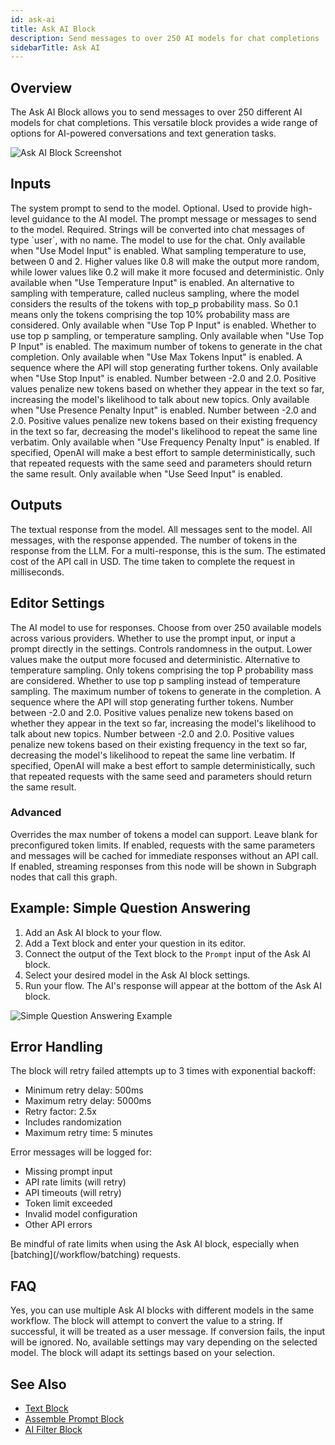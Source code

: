 ```yaml
---
id: ask-ai
title: Ask AI Block
description: Send messages to over 250 AI models for chat completions
sidebarTitle: Ask AI
---
```


## Overview

The Ask AI Block allows you to send messages to over 250 different AI models for chat completions. This versatile block provides a wide range of options for AI-powered conversations and text generation tasks.

<Frame>
  <img src="./assets/ask-ai-block.png" alt="Ask AI Block Screenshot" />
</Frame>

## Inputs

<ParamField path="systemPrompt" type="string | chat-message">
  The system prompt to send to the model. Optional. Used to provide high-level guidance to the AI model.
</ParamField>

<ParamField path="prompt" type="string | string[] | chat-message | chat-message[]">
  The prompt message or messages to send to the model. Required. Strings will be converted into chat messages of type `user`, with no name.
</ParamField>

<ParamField path="model" type="string">
  The model to use for the chat. Only available when "Use Model Input" is enabled.
</ParamField>

<ParamField path="temperature" type="number">
  What sampling temperature to use, between 0 and 2. Higher values like 0.8 will make the output more random, while lower values like 0.2 will make it more focused and deterministic. Only available when "Use Temperature Input" is enabled.
</ParamField>

<ParamField path="top_p" type="number">
  An alternative to sampling with temperature, called nucleus sampling, where the model considers the results of the tokens with top_p probability mass. So 0.1 means only the tokens comprising the top 10% probability mass are considered. Only available when "Use Top P Input" is enabled.
</ParamField>

<ParamField path="useTopP" type="boolean">
  Whether to use top p sampling, or temperature sampling. Only available when "Use Top P Input" is enabled.
</ParamField>

<ParamField path="maxTokens" type="number">
  The maximum number of tokens to generate in the chat completion. Only available when "Use Max Tokens Input" is enabled.
</ParamField>

<ParamField path="stop" type="string">
  A sequence where the API will stop generating further tokens. Only available when "Use Stop Input" is enabled.
</ParamField>

<ParamField path="presencePenalty" type="number">
  Number between -2.0 and 2.0. Positive values penalize new tokens based on whether they appear in the text so far, increasing the model's likelihood to talk about new topics. Only available when "Use Presence Penalty Input" is enabled.
</ParamField>

<ParamField path="frequencyPenalty" type="number">
  Number between -2.0 and 2.0. Positive values penalize new tokens based on their existing frequency in the text so far, decreasing the model's likelihood to repeat the same line verbatim. Only available when "Use Frequency Penalty Input" is enabled.
</ParamField>

<ParamField path="seed" type="number">
  If specified, OpenAI will make a best effort to sample deterministically, such that repeated requests with the same seed and parameters should return the same result. Only available when "Use Seed Input" is enabled.
</ParamField>

## Outputs

<ResponseField name="response" type="string">
  The textual response from the model.
</ResponseField>

<ResponseField name="in-messages" type="chat-message[]">
  All messages sent to the model.
</ResponseField>

<ResponseField name="all-messages" type="chat-message[]">
  All messages, with the response appended.
</ResponseField>

<ResponseField name="responseTokens" type="number">
  The number of tokens in the response from the LLM. For a multi-response, this is the sum.
</ResponseField>

<ResponseField name="cost" type="number">
  The estimated cost of the API call in USD.
</ResponseField>

<ResponseField name="duration" type="number">
  The time taken to complete the request in milliseconds.
</ResponseField>

## Editor Settings

<ParamField path="Model" type="string">
  The AI model to use for responses. Choose from over 250 available models across various providers.
</ParamField>

<ParamField path="Use Prompt Input" type="boolean" default={true}>
  Whether to use the prompt input, or input a prompt directly in the settings.
</ParamField>

<ParamField path="Temperature" type="number" default={0.7} min={0} max={2} step={0.1}>
  Controls randomness in the output. Lower values make the output more focused and deterministic.
</ParamField>

<ParamField path="Top P" type="number" default={1} min={0} max={1} step={0.1}>
  Alternative to temperature sampling. Only tokens comprising the top P probability mass are considered.
</ParamField>

<ParamField path="Use Top P" type="boolean" default={false}>
  Whether to use top p sampling instead of temperature sampling.
</ParamField>

<ParamField path="Max Tokens" type="number" default={8192}>
  The maximum number of tokens to generate in the completion.
</ParamField>

<ParamField path="Stop" type="string">
  A sequence where the API will stop generating further tokens.
</ParamField>

<ParamField path="Presence Penalty" type="number" min={-2} max={2} step={0.1}>
  Number between -2.0 and 2.0. Positive values penalize new tokens based on whether they appear in the text so far, increasing the model's likelihood to talk about new topics.
</ParamField>

<ParamField path="Frequency Penalty" type="number" min={-2} max={2} step={0.1}>
  Number between -2.0 and 2.0. Positive values penalize new tokens based on their existing frequency in the text so far, decreasing the model's likelihood to repeat the same line verbatim.
</ParamField>

<ParamField path="Seed" type="number" step={1}>
  If specified, OpenAI will make a best effort to sample deterministically, such that repeated requests with the same seed and parameters should return the same result.
</ParamField>

### Advanced

<ParamField path="Custom Max Tokens" type="number">
  Overrides the max number of tokens a model can support. Leave blank for preconfigured token limits.
</ParamField>

<ParamField path="Cache Responses" type="boolean" default={false}>
  If enabled, requests with the same parameters and messages will be cached for immediate responses without an API call.
</ParamField>

<ParamField path="Use for subgraph partial output" type="boolean">
  If enabled, streaming responses from this node will be shown in Subgraph nodes that call this graph.
</ParamField>

## Example: Simple Question Answering

1. Add an Ask AI block to your flow.
2. Add a Text block and enter your question in its editor.
3. Connect the output of the Text block to the `Prompt` input of the Ask AI block.
4. Select your desired model in the Ask AI block settings.
5. Run your flow. The AI's response will appear at the bottom of the Ask AI block.

<Frame>
  <img src="./assets/ask-ai-block-example.png" alt="Simple Question Answering Example" />
</Frame>

## Error Handling

The block will retry failed attempts up to 3 times with exponential backoff:
- Minimum retry delay: 500ms
- Maximum retry delay: 5000ms
- Retry factor: 2.5x
- Includes randomization
- Maximum retry time: 5 minutes

Error messages will be logged for:
- Missing prompt input
- API rate limits (will retry)
- API timeouts (will retry) 
- Token limit exceeded
- Invalid model configuration
- Other API errors

<Warning>
  Be mindful of rate limits when using the Ask AI block, especially when [batching](/workflow/batching) requests.
</Warning>

## FAQ

<AccordionGroup>
  <Accordion title="Can I use multiple AI models in the same workflow?">
    Yes, you can use multiple Ask AI blocks with different models in the same workflow.
  </Accordion>

  <Accordion title="What happens if I connect an unsupported data type to the prompt input?">
    The block will attempt to convert the value to a string. If successful, it will be treated as a user message. If conversion fails, the input will be ignored.
  </Accordion>

  <Accordion title="Are all settings available for all models?">
    No, available settings may vary depending on the selected model. The block will adapt its settings based on your selection.
  </Accordion>
</AccordionGroup>

## See Also

- [Text Block](/block-reference/data/text)
- [Assemble Prompt Block](/block-reference/ai/assemble-prompt)
- [AI Filter Block](/block-reference/ai/ai-filter)
